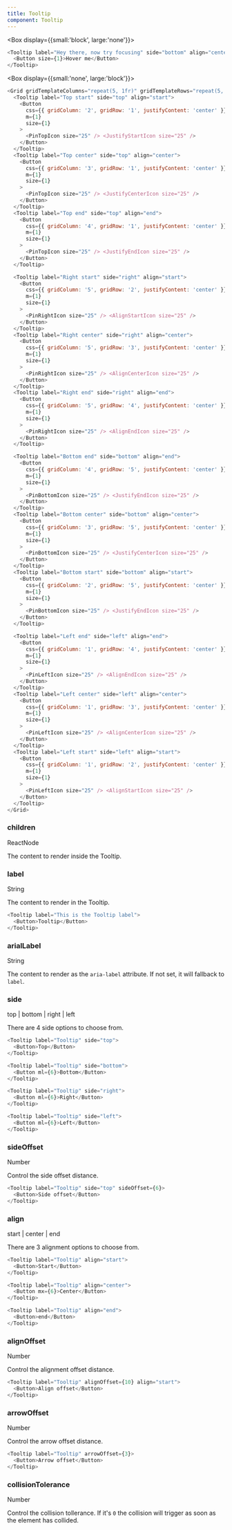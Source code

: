 ```yaml
---
title: Tooltip
component: Tooltip
---
```


<Box display={{small:'block', large:'none'}}>

```js live
<Tooltip label="Hey there, now try focusing" side="bottom" align="center">
  <Button size={1}>Hover me</Button>
</Tooltip>
```

</Box>

<Box display={{small:'none', large:'block'}}>

```js live
<Grid gridTemplateColumns="repeat(5, 1fr)" gridTemplateRows="repeat(5, 1fr)">
  <Tooltip label="Top start" side="top" align="start">
    <Button
      css={{ gridColumn: '2', gridRow: '1', justifyContent: 'center' }}
      m={1}
      size={1}
    >
      <PinTopIcon size="25" /> <JustifyStartIcon size="25" />
    </Button>
  </Tooltip>
  <Tooltip label="Top center" side="top" align="center">
    <Button
      css={{ gridColumn: '3', gridRow: '1', justifyContent: 'center' }}
      m={1}
      size={1}
    >
      <PinTopIcon size="25" /> <JustifyCenterIcon size="25" />
    </Button>
  </Tooltip>
  <Tooltip label="Top end" side="top" align="end">
    <Button
      css={{ gridColumn: '4', gridRow: '1', justifyContent: 'center' }}
      m={1}
      size={1}
    >
      <PinTopIcon size="25" /> <JustifyEndIcon size="25" />
    </Button>
  </Tooltip>

  <Tooltip label="Right start" side="right" align="start">
    <Button
      css={{ gridColumn: '5', gridRow: '2', justifyContent: 'center' }}
      m={1}
      size={1}
    >
      <PinRightIcon size="25" /> <AlignStartIcon size="25" />
    </Button>
  </Tooltip>
  <Tooltip label="Right center" side="right" align="center">
    <Button
      css={{ gridColumn: '5', gridRow: '3', justifyContent: 'center' }}
      m={1}
      size={1}
    >
      <PinRightIcon size="25" /> <AlignCenterIcon size="25" />
    </Button>
  </Tooltip>
  <Tooltip label="Right end" side="right" align="end">
    <Button
      css={{ gridColumn: '5', gridRow: '4', justifyContent: 'center' }}
      m={1}
      size={1}
    >
      <PinRightIcon size="25" /> <AlignEndIcon size="25" />
    </Button>
  </Tooltip>

  <Tooltip label="Bottom end" side="bottom" align="end">
    <Button
      css={{ gridColumn: '4', gridRow: '5', justifyContent: 'center' }}
      m={1}
      size={1}
    >
      <PinBottomIcon size="25" /> <JustifyEndIcon size="25" />
    </Button>
  </Tooltip>
  <Tooltip label="Bottom center" side="bottom" align="center">
    <Button
      css={{ gridColumn: '3', gridRow: '5', justifyContent: 'center' }}
      m={1}
      size={1}
    >
      <PinBottomIcon size="25" /> <JustifyCenterIcon size="25" />
    </Button>
  </Tooltip>
  <Tooltip label="Bottom start" side="bottom" align="start">
    <Button
      css={{ gridColumn: '2', gridRow: '5', justifyContent: 'center' }}
      m={1}
      size={1}
    >
      <PinBottomIcon size="25" /> <JustifyEndIcon size="25" />
    </Button>
  </Tooltip>

  <Tooltip label="Left end" side="left" align="end">
    <Button
      css={{ gridColumn: '1', gridRow: '4', justifyContent: 'center' }}
      m={1}
      size={1}
    >
      <PinLeftIcon size="25" /> <AlignEndIcon size="25" />
    </Button>
  </Tooltip>
  <Tooltip label="Left center" side="left" align="center">
    <Button
      css={{ gridColumn: '1', gridRow: '3', justifyContent: 'center' }}
      m={1}
      size={1}
    >
      <PinLeftIcon size="25" /> <AlignCenterIcon size="25" />
    </Button>
  </Tooltip>
  <Tooltip label="Left start" side="left" align="start">
    <Button
      css={{ gridColumn: '1', gridRow: '2', justifyContent: 'center' }}
      m={1}
      size={1}
    >
      <PinLeftIcon size="25" /> <AlignStartIcon size="25" />
    </Button>
  </Tooltip>
</Grid>
```

</Box>

### children

<Prop>ReactNode</Prop>

The content to render inside the Tooltip.

### label

<Prop>String</Prop>

The content to render in the Tooltip.

```js live
<Tooltip label="This is the Tooltip label">
  <Button>Tooltip</Button>
</Tooltip>
```

### arialLabel

<Prop isOptional>String</Prop>

The content to render as the `aria-label` attribute. If not set, it will fallback to `label`.

### side

<Prop isOptional default="bottom">
  top | bottom | right | left
</Prop>

There are 4 side options to choose from.

```js live
<Tooltip label="Tooltip" side="top">
  <Button>Top</Button>
</Tooltip>

<Tooltip label="Tooltip" side="bottom">
  <Button ml={6}>Bottom</Button>
</Tooltip>

<Tooltip label="Tooltip" side="right">
  <Button ml={6}>Right</Button>
</Tooltip>

<Tooltip label="Tooltip" side="left">
  <Button ml={6}>Left</Button>
</Tooltip>
```

### sideOffset

<Prop isOptional default="-3">
  Number
</Prop>

Control the side offset distance.

```js live
<Tooltip label="Tooltip" side="top" sideOffset={6}>
  <Button>Side offset</Button>
</Tooltip>
```

### align

<Prop isOptional default="center">
  start | center | end
</Prop>

There are 3 alignment options to choose from.

```js live
<Tooltip label="Tooltip" align="start">
  <Button>Start</Button>
</Tooltip>

<Tooltip label="Tooltip" align="center">
  <Button mx={6}>Center</Button>
</Tooltip>

<Tooltip label="Tooltip" align="end">
  <Button>end</Button>
</Tooltip>
```

### alignOffset

<Prop isOptional default="0">
  Number
</Prop>

Control the alignment offset distance.

```js live
<Tooltip label="Tooltip" alignOffset={10} align="start">
  <Button>Align offset</Button>
</Tooltip>
```

### arrowOffset

<Prop isOptional default="6">
  Number
</Prop>

Control the arrow offset distance.

```js live
<Tooltip label="Tooltip" arrowOffset={3}>
  <Button>Arrow offset</Button>
</Tooltip>
```

### collisionTolerance

<Prop isOptional default="0">
  Number
</Prop>

Control the collision tollerance. If it's `0` the collision will trigger as soon as the element has collided.
